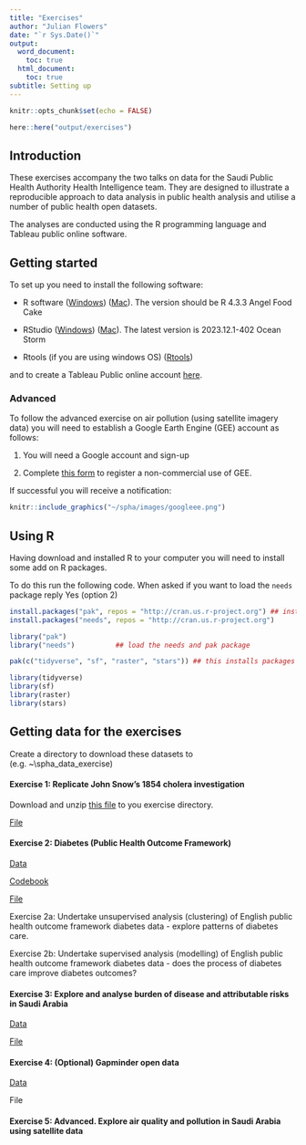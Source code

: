 ```yaml
---
title: "Exercises"
author: "Julian Flowers"
date: "`r Sys.Date()`"
output:
  word_document:
    toc: true
  html_document:
    toc: true
subtitle: Setting up
---
```


```r
knitr::opts_chunk$set(echo = FALSE)

here::here("output/exercises")


```

## Introduction

These exercises accompany the two talks on data for the Saudi Public Health Authority Health Intelligence team. They are designed to illustrate a reproducible approach to data analysis in public health analysis and utilise a number of public health open datasets.

The analyses are conducted using the R programming language and Tableau public online software.

## Getting started

To set up you need to install the following software:

-   R software ([Windows](https://cran.r-project.org/bin/windows/base/)) ([Mac](https://cran.r-project.org/bin/macosx/)). The version should be R 4.3.3 Angel Food Cake

-   RStudio ([Windows](https://download1.rstudio.org/electron/windows/RStudio-2023.12.1-402.exe)) ([Mac](https://download1.rstudio.org/electron/macos/RStudio-2023.12.1-402.dmg)). The latest version is 2023.12.1-402 Ocean Storm

-   Rtools (if you are using windows OS) ([Rtools](https://cran.r-project.org/bin/windows/Rtools/rtools40-x86_64.exe))

and to create a Tableau Public online account [here](https://public.tableau.com/public/apis/auth/signup).

### Advanced

To follow the advanced exercise on air pollution (using satellite imagery data) you will need to establish a Google Earth Engine (GEE) account as follows:

1.  You will need a Google account and sign-up

2.  Complete [this form](https://signup.earthengine.google.com/#!/no_redirect) to register a non-commercial use of GEE.

If successful you will receive a notification:

```r

knitr::include_graphics("~/spha/images/googleee.png")

```

## Using R

Having download and installed R to your computer you will need to install some add on R packages.

To do this run the following code. When asked if you want to load the `needs` package reply Yes (option 2)

```r

install.packages("pak", repos = "http://cran.us.r-project.org") ## installs packges to install and load other packages
install.packages("needs", repos = "http://cran.us.r-project.org")

library("pak")
library("needs")          ## load the needs and pak package

pak(c("tidyverse", "sf", "raster", "stars")) ## this installs packages for manipulating and plotting data, and for spatial analysis

library(tidyverse)
library(sf)
library(raster)
library(stars)


```

## Getting data for the exercises

Create a directory to download these datasets to (e.g. \~\\spha_data_exercise)

#### Exercise 1: Replicate John Snow's 1854 cholera investigation

Download and unzip [this file](https://github.com/julianflowers/spha/blob/main/john-snow-data-master.zip) to you exercise directory.

[File](https://github.com/julianflowers/spha/blob/main/output/john-snow.Rmd)

#### Exercise 2: Diabetes (Public Health Outcome Framework)

[Data](https://github.com/julianflowers/spha/blob/main/dm_model_data.csv?raw=TRUE)

[Codebook](https://github.com/julianflowers/spha/blob/main/dmmod_codebook.csv?raw=TRUE)

[File](https://github.com/julianflowers/spha/blob/main/output/diabetes_model.Rmd)

Exercise 2a: Undertake unsupervised analysis (clustering) of English public health outcome framework diabetes data - explore patterns of diabetes care.

Exercise 2b: Undertake supervised analysis (modelling) of English public health outcome framework diabetes data - does the process of diabetes care improve diabetes outcomes?

#### Exercise 3: Explore and analyse burden of disease and attributable risks in Saudi Arabia

[Data](https://raw.githubusercontent.com/julianflowers/spha/main/IHME-GBD_2019_DATA-a5616352-1.csv?raw=TRUE)

[File](https://github.com/julianflowers/spha/blob/main/output/gbd-saudi.Rmd)

#### Exercise 4:  (Optional) Gapminder open data

[Data](https://github.com/julianflowers/spha/blob/main/gapminder.zip)

File

#### Exercise 5: Advanced. Explore air quality and pollution in Saudi Arabia using satellite data

### 

